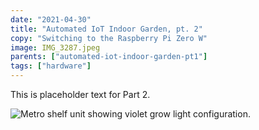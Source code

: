 ```yaml
---
date: "2021-04-30"
title: "Automated IoT Indoor Garden, pt. 2"
copy: "Switching to the Raspberry Pi Zero W"
image: IMG_3287.jpeg
parents: ["automated-iot-indoor-garden-pt1"]
tags: ["hardware"]
---
```


This is placeholder text for Part 2.

![Metro shelf unit showing violet grow light configuration.](IMG_3287.jpeg)
